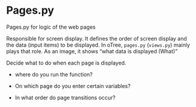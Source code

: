 # Pages.py

Pages.py for logic of the web pages

Responsible for screen display. It defines the order of screen display and the data (input items) to be displayed. In oTree, `pages.py` (`views.py`) mainly plays that role. As an image, it shows "what data is displayed (What)"

Decide what to do when each page is displayed.

-   where do you run the function?

-   On which page do you enter certain variables?

-   In what order do page transitions occur?
